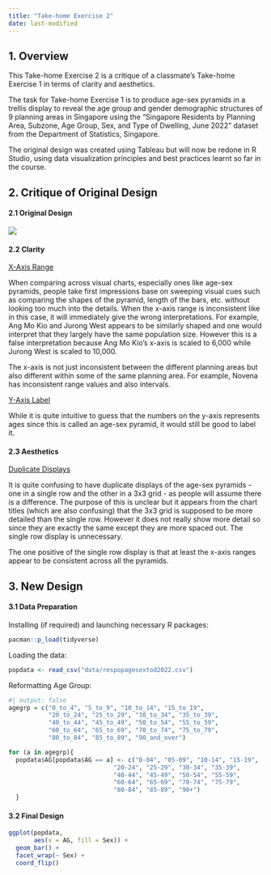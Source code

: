 ```yaml
---
title: "Take-home Exercise 2"
date: last-modified
---
```


## **1. Overview**

This Take-home Exercise 2 is a critique of a classmate's Take-home Exercise 1 in terms of clarity and aesthetics.

The task for Take-home Exercise 1 is to produce age-sex pyramids in a trellis display to reveal the age group and gender demographic structures of 9 planning areas in Singapore using the "Singapore Residents by Planning Area, Subzone, Age Group, Sex, and Type of Dwelling, June 2022" dataset from the Department of Statistics, Singapore.

The original design was created using Tableau but will now be redone in R Studio, using data visualization principles and best practices learnt so far in the course.

## **2. Critique of Original Design**

#### **2.1 Original Design**

![](images/Original%20Design.png)

#### **2.2 Clarity**

[X-Axis Range]{.underline}

When comparing across visual charts, especially ones like age-sex pyramids, people take first impressions base on sweeping visual cues such as comparing the shapes of the pyramid, length of the bars, etc. without looking too much into the details. When the x-axis range is inconsistent like in this case, it will immediately give the wrong interpretations. For example, Ang Mo Kio and Jurong West appears to be similarly shaped and one would interpret that they largely have the same population size. However this is a false interpretation because Ang Mo Kio's x-axis is scaled to 6,000 while Jurong West is scaled to 10,000.

The x-axis is not just inconsistent between the different planning areas but also different within some of the same planning area. For example, Novena has inconsistent range values and also intervals.

[Y-Axis Label]{.underline}

While it is quite intuitive to guess that the numbers on the y-axis represents ages since this is called an age-sex pyramid, it would still be good to label it.

#### **2.3 Aesthetics**

[Duplicate Displays]{.underline}

It is quite confusing to have duplicate displays of the age-sex pyramids - one in a single row and the other in a 3x3 grid - as people will assume there is a difference. The purpose of this is unclear but it appears from the chart titles (which are also confusing) that the 3x3 grid is supposed to be more detailed than the single row. However it does not really show more detail so since they are exactly the same except they are more spaced out. The single row display is unnecessary.

The one positive of the single row display is that at least the x-axis ranges appear to be consistent across all the pyramids.

## **3. New Design**

#### **3.1 Data Preparation**

Installing (if required) and launching necessary R packages:

```r
pacman::p_load(tidyverse)
```

Loading the data:

```r
popdata <- read_csv("data/respopagesextod2022.csv")
```

Reformatting Age Group:

```r
#| output: false
agegrp = c("0_to_4", "5_to_9", "10_to_14", "15_to_19", 
           "20_to_24", "25_to_29", "30_to_34", "35_to_39", 
           "40_to_44", "45_to_49", "50_to_54", "55_to_59",
           "60_to_64", "65_to_69", "70_to_74", "75_to_79", 
           "80_to_84", "85_to_89", "90_and_over")

for (a in agegrp){
  popdata$AG[popdata$AG == a] <- c("0-04", "05-09", "10-14", "15-19",
                             "20-24", "25-29", "30-34", "35-39",
                             "40-44", "45-49", "50-54", "55-59",
                             "60-64", "65-69", "70-74", "75-79",
                             "80-84", "85-89", "90+")
  }
```

#### **3.2 Final Design**

```r
ggplot(popdata, 
       aes(x = AG, fill = Sex)) + 
  geom_bar() +
  facet_wrap(~ Sex) +
  coord_flip()
```
